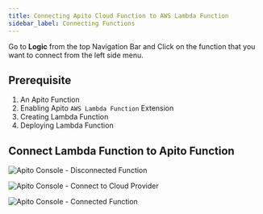 ```yaml
---
title: Connecting Apito Cloud Function to AWS Lambda Function
sidebar_label: Connecting Functions
---
```


Go to **Logic** from the top Navigation Bar and Click on the function that you want to connect from the left side menu.

## Prerequisite
1. An Apito Function
2. Enabling Apito `AWS Lambda Function` Extension
3. Creating Lambda Function
4. Deploying Lambda Function

## Connect Lambda Function to Apito Function

![Apito Console - Disconnected Function](https://cdn.apito.io/media/apito_documentation/11RSB62CD0_Apito_Console___Disconnected_Function.png)

![Apito Console - Connect to Cloud Provider](https://cdn.apito.io/media/apito_documentation/8848258O05_Apito_Console___Connect_to_Cloud_Provider.png)

![Apito Console - Connected Function](https://cdn.apito.io/media/apito_documentation/FVJRJYH426_Apito_Console___Connected_Function.png)
